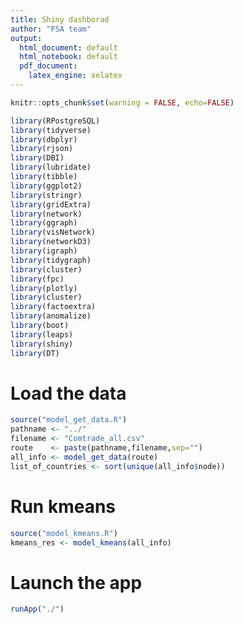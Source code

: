 ```yaml
---
title: Shiny dashborad
author: "FSA team"
output:
  html_document: default
  html_notebook: default
  pdf_document:
    latex_engine: xelatex
---
```


```r
knitr::opts_chunk$set(warning = FALSE, echo=FALSE)
```
```r
library(RPostgreSQL)
library(tidyverse)
library(dbplyr)
library(rjson)
library(DBI)
library(lubridate)
library(tibble)
library(ggplot2)
library(stringr)
library(gridExtra)
library(network)
library(ggraph)
library(visNetwork)
library(networkD3)
library(igraph)
library(tidygraph)
library(cluster) 
library(fpc)
library(plotly)
library(cluster)
library(factoextra)
library(anomalize)
library(boot)
library(leaps)
library(shiny)
library(DT)
```

# Load the data
```r
source("model_get_data.R")
pathname <- "../"
filename <- "Comtrade_all.csv"
route    <- paste(pathname,filename,sep="")
all_info <- model_get_data(route)
list_of_countries <- sort(unique(all_info$node))
```

# Run kmeans
```r
source("model_kmeans.R")
kmeans_res <- model_kmeans(all_info)
```


# Launch the app
```r
runApp("./")
```
